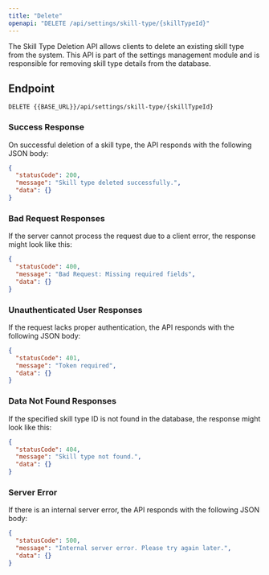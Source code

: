 ---
title: "Delete"
openapi: "DELETE /api/settings/skill-type/{skillTypeId}"
---

The Skill Type Deletion API allows clients to delete an existing skill type from the system. This API is part of the settings management module and is responsible for removing skill type details from the database.

## Endpoint

`DELETE {{BASE_URL}}/api/settings/skill-type/{skillTypeId}`

### Success Response

On successful deletion of a skill type, the API responds with the following JSON body:

```json
{
  "statusCode": 200,
  "message": "Skill type deleted successfully.",
  "data": {}
}
```

### Bad Request Responses

If the server cannot process the request due to a client error, the response might look like this:

```json
{
  "statusCode": 400,
  "message": "Bad Request: Missing required fields",
  "data": {}
}
```

### Unauthenticated User Responses

If the request lacks proper authentication, the API responds with the following JSON body:

```json
{
  "statusCode": 401,
  "message": "Token required",
  "data": {}
}
```

### Data Not Found Responses

If the specified skill type ID is not found in the database, the response might look like this:

```json
{
  "statusCode": 404,
  "message": "Skill type not found.",
  "data": {}
}
```

### Server Error

If there is an internal server error, the API responds with the following JSON body:

```json
{
  "statusCode": 500,
  "message": "Internal server error. Please try again later.",
  "data": {}
}
```
